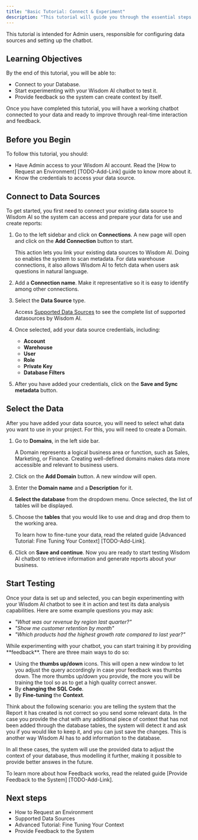 ```yaml
---
title: "Basic Tutorial: Connect & Experiment"
description: "This tutorial will guide you through the essential steps to connect your data source to the Wisdom AI platform and begin testing your chatbot capabilities."
---
```


This tutorial is intended for Admin users, responsible for configuring data sources and setting up the chatbot.

## Learning Objectives

By the end of this tutorial, you will be able to:

- Connect to your Database.
- Start experimenting with your Wisdom AI chatbot to test it.
- Provide feedback so the system can create context by itself.

Once you have completed this tutorial, you will have a working chatbot connected to your data and ready to improve through real-time interaction and feedback.

## Before you Begin

To follow this tutorial, you should:

- Have Admin access to your Wisdom AI account. Read the [How to Request an Environment] [TODO-Add-Link] guide to know more about it.
- Know the credentials to access your data source.

## Connect to Data Sources

To get started, you first need to connect your existing data source to Wisdom AI so the system can access and prepare your data for use and create reports:

1. Go to the left sidebar and click on **Connections**. A new page will open and click on the **Add Connection** button to start.

   <Note>
     This action lets you link your existing data sources to Wisdom AI. Doing so enables the system to scan metadata. For data warehouse connections, it also allows Wisdom AI to fetch data when users ask questions in natural language.
   </Note>
2. Add a **Connection name**. Make it representative so it is easy to identify among other connections.
3. Select the **Data Source** type.

   <Info>
     Access <u>Supported Data Sources</u> to see the complete list of supported datasources by Wisdom AI.
   </Info>
4. Once selected, add your data source credentials, including:
   - **Account**
   - **Warehouse**
   - **User**
   - **Role**
   - **Private Key**
   - **Database Filters**
5. After you have added your credentials, click on the **Save and Sync metadata** button.

## Select the Data

After you have added your data source, you will need to select what data you want to use in your project. For this, you will need to create a Domain.

1. Go to **Domains**, in the left side bar.

   <Note>
     A Domain represents a logical business area or function, such as Sales, Marketing, or Finance. Creating well-defined domains makes data more accessible and relevant to business users.
   </Note>
2. Click on the **Add Domain** button. A new window will open.
3. Enter the **Domain name** and a **Description** for it.
4. **Select the database** from the dropdown menu. Once selected, the list of tables will be displayed.
5. Choose the **tables** that you would like to use and drag and drop them to the working area.

   <Note>
     To learn how to fine-tune your data, read the related guide [Advanced Tutorial: Fine Tuning Your Context] [TODO-Add-Link].
   </Note>
6. Click on **Save and continue**. Now you are ready to start testing Wisdom AI chatbot to retrieve information and generate reports about your business.

## Start Testing

Once your data is set up and selected, you can begin experimenting with your Wisdom AI chatbot to see it in action and test its data analysis capabilities. Here are some example questions you may ask:

- _"What was our revenue by region last quarter?"_
- _"Show me customer retention by month"_
- _"Which products had the highest growth rate compared to last year?"_

While experimenting with your chatbot, you can start training it by providing \*\*feedback\*\*. There are three main ways to do so:

- Using the **thumbs up/down** icons. This will open a new window to let you adjust the query accordingly in case your feedback was thumbs down. The more thumbs up/down you provide, the more you will be training the tool so as to get a high quality correct answer.
- By **changing the SQL Code**.
- By **Fine-tuning** the **Context**.

Think about the following scenario: you are telling the system that the Report it has created is not correct so you send some relevant data. In the case you provide the chat with any additional piece of context that has not been added through the database tables, the system will detect it and ask you if you would like to keep it, and you can just save the changes. This is another way Wisdom AI has to add information to the database.

In all these cases, the system will use the provided data to adjust the context of your database, thus modelling it further, making it possible to provide better answes in the future.

To learn more about how Feedback works, read the related guide [Provide Feedback to the System] [TODO-Add-Link].

## Next steps

- How to Request an Environment
- Supported Data Sources
- Advanced Tutorial: Fine Tuning Your Context
- Provide Feedback to the System